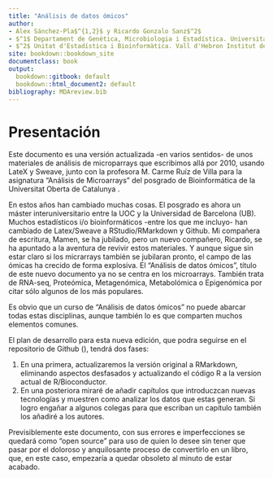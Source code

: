 ```yaml
---
title: "Análisis de datos ómicos"
author: 
- Alex Sánchez-Pla$^{1,2}$ y Ricardo Gonzalo Sanz$^2$
- $^1$ Departament de Genètica, Microbiologia i Estadística. Universitat de Barcelona (UB).
- $^2$ Unitat d'Estadística i Bioinformàtica. Vall d'Hebron Institut de Recerca (VHIR).
site: bookdown::bookdown_site
documentclass: book
output:
  bookdown::gitbook: default
  bookdown::html_document2: default
bibliography: MDAreview.bib
---
```


# Presentación

Este documento es una versión actualizada -en varios sentidos- de unos materiales de análisis de microparrays que escribimos allá por 2010, usando LateX y Sweave, junto con la profesora M. Carme Ruíz de Villa para la asignatura "Análisis de Microarrays" del posgrado de Bioinformática de la Universitat Oberta de Catalunya .

En estos años han cambiado muchas cosas. El posgrado es ahora un máster interuniversitario entre la UOC y la Universidad de Barcelona (UB). Muchos estadísticos i/o bioinformáticos -entre los que me incluyo- han cambiado de Latex/Sweave a RStudio/RMarkdown y Github. Mi compañera de escritura, Mamen, se ha jubilado, pero un nuevo compañero, Ricardo, se ha apuntado a la aventura de revivir estos materiales. Y aunque sigue sin estar claro si los micrarrays también se jubilaran pronto, el campo de las ómicas ha crecido de forma explosiva. El "Análisis de datos ómicos", título de este nuevo documento ya no se centra en los microarrays. También trata de RNA-seq, Proteómica, Metagenómica, Metabolómica o Epigenómica por citar sólo algunos de los más populares.

Es obvio que un curso de "Análisis de datos ómicos" no puede abarcar todas estas disciplinas, aunque también lo es que comparten muchos elementos comunes.

El plan de desarrollo para esta nueva edición, que podra seguirse en el repositorio de Github (), tendrá dos fases:

1. En una primera, actualizaremos la versión original a RMarkdown, eliminando aspectos desfasados y actualizando el código R a la version actual de R/Bioconductor.
2. En una posteriora miraré de añadir capítulos que introduczcan nuevas tecnologías y muestren como analizar los datos que estas generan. Si logro engañar a algunos colegas para que escriban un capítulo también los añadiré a los autores.

Previsiblemente este documento, con sus errores e imperfecciones se quedará como "open source" para uso de quien lo desee sin tener que pasar por el doloroso y anquilosante proceso de convertirlo en un libro, que, en este caso, empezaría a quedar obsoleto al minuto de estar acabado.
